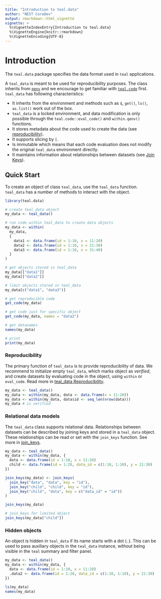```yaml
---
title: "Introduction to teal.data"
author: "NEST CoreDev"
output: rmarkdown::html_vignette
vignette: >
  %\VignetteIndexEntry{Introduction to teal.data}
  %\VignetteEngine{knitr::rmarkdown}
  %\VignetteEncoding{UTF-8}
---
```


# Introduction

The `teal.data` package specifies the data format used in `teal` applications. 


A `teal_data` is meant to be used for reproducibility purposes. The class inherits from [`qenv`](https://insightsengineering.github.io/teal.code/latest-tag/articles/qenv.html) and we encourage to get familiar with [`teal.code`](https://insightsengineering.github.io/teal.code/latest-tag/) first. `teal_data` has following characteristics:

- It inherits from the environment and methods such as `$`, `get()`, `ls()`, `as.list()` work out of the box.
- `teal_data` is a locked environment, and data modification is only possible through the `teal.code::eval_code()` and `within.qenv()` functions.
- It stores metadata about the code used to create the data (see [reproducibility](#reproducibility)).
- It supports slicing by `[`.
- Is immutable which means that each code evaluation does not modify the original `teal_data` environment directly.
- It maintains information about relationships between datasets (see [Join Keys](#relational-data-models)).

## Quick Start

To create an object of class `teal_data`, use the `teal_data` function.
`teal_data` has a number of methods to interact with the object.

```r
library(teal.data)

# create teal_data object
my_data <- teal_data()

# run code within teal_data to create data objects
my_data <- within(
  my_data,
  {
    data1 <- data.frame(id = 1:10, x = 11:20)
    data2 <- data.frame(id = 1:10, x = 21:30)
    data3 <- data.frame(id = 1:10, x = 31:40)
  }
)

# get objects stored in teal_data
my_data[["data1"]]
my_data[["data2"]]

# limit objects stored in teal_data
my_data[c("data1", "data3")]

# get reproducible code
get_code(my_data)

# get code just for specific object
get_code(my_data, names = "data2")

# get datanames
names(my_data)

# print
print(my_data)
```

### Reproducibility

The primary function of `teal_data` is to provide reproducibility of data.
We recommend to initialize empty `teal_data`, which marks object as _verified_, and create datasets by evaluating code in the object, using `within` or `eval_code`.
Read more in [teal_data Reproducibility](teal-data-reproducibility.html).

```r
my_data <- teal_data()
my_data <- within(my_data, data <- data.frame(x = 11:20))
my_data <- within(my_data, data$id <- seq_len(nrow(data)))
my_data # is verified
```

### Relational data models

The `teal_data` class supports relational data.
Relationships between datasets can be described by joining keys and stored in a `teal_data` object.
These relationships can be read or set with the `join_keys` function.
See more in [join_keys](join-keys.html).

```r
my_data <- teal_data()
my_data <- within(my_data, {
  data <- data.frame(id = 1:10, x = 11:20)
  child <- data.frame(id = 1:20, data_id = c(1:10, 1:10), y = 21:30)
})

join_keys(my_data) <- join_keys(
  join_key("data", "data", key = "id"),
  join_key("child", "child", key = "id"),
  join_key("child", "data", key = c("data_id" = "id"))
)

join_keys(my_data)

# join_keys for limited object
join_keys(my_data["child"])
```

### Hidden objects

An object is hidden in `teal_data` if its name starts with a dot (`.`). This can be used to pass auxiliary objects in
the `teal_data` instance, without being visible in the `teal` summary and filter panel.

```r
my_data <- teal_data()
my_data <- within(my_data, {
  data <- data.frame(id = 1:10, x = 11:20)
  .data2 <- data.frame(id = 1:20, data_id = c(1:10, 1:10), y = 21:30)
})

ls(my_data)
names(my_data)
```
